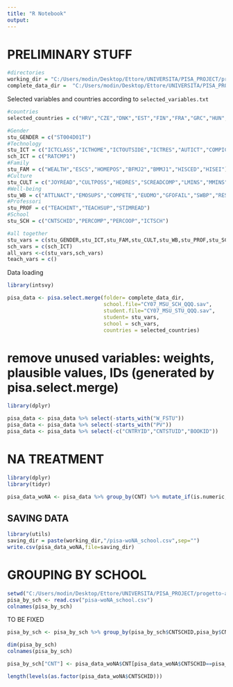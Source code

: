 ```yaml
---
title: "R Notebook"
output: 
---
```


# PRELIMINARY STUFF

```r
#directories
working_dir = "C:/Users/modin/Desktop/Ettore/UNIVERSITA/PISA_PROJECT/progetto-applied/data"
complete_data_dir =  "C:/Users/modin/Desktop/Ettore/UNIVERSITA/PISA_PROJECT/Dataset_PISA/SPSS FORMAT"
```

Selected variables and countries according to `selected_variables.txt`

```r
#countries
selected_countries = c("HRV","CZE","DNK","EST","FIN","FRA","GRC","HUN","IRL","LTU","LUX","POL","SVK","SVN","ESP","SWE")

#Gender
stu_GENDER = c("ST004D01T")
#Technology
stu_ICT = c("ICTCLASS","ICTHOME","ICTOUTSIDE","ICTRES","AUTICT","COMPICT","INTICT","ENTUSE","HOMESCH","USESCH")
sch_ICT = c("RATCMP1")
#Family
stu_FAM = c("WEALTH","ESCS","HOMEPOS","BFMJ2","BMMJ1","HISCED","HISEI")
#Culture
stu_CULT = c("JOYREAD","CULTPOSS","HEDRES","SCREADCOMP","LMINS","MMINS")
#Well-being
stu_WB = c("ATTLNACT","EMOSUPS","COMPETE","EUDMO","GFOFAIL","SWBP","RESILIENCE","BELONG","BEINGBULLIED","PERFEED")
#Professori
stu_PROF = c("TEACHINT","TEACHSUP","STIMREAD")
#School
stu_SCH = c("CNTSCHID","PERCOMP","PERCOOP","ICTSCH")

#all together
stu_vars = c(stu_GENDER,stu_ICT,stu_FAM,stu_CULT,stu_WB,stu_PROF,stu_SCH)
sch_vars = c(sch_ICT)
all_vars <-c(stu_vars,sch_vars)
teach_vars = c()
```

Data loading

```r
library(intsvy)

pisa_data <- pisa.select.merge(folder= complete_data_dir,
                               school.file="CY07_MSU_SCH_QQQ.sav", 
                               student.file="CY07_MSU_STU_QQQ.sav",
                               student= stu_vars,
                               school = sch_vars,
                               countries = selected_countries)    
```

# remove unused variables: weights, plausible values, IDs (generated by pisa.select.merge)
```r
library(dplyr)

pisa_data <- pisa_data %>% select(-starts_with("W_FSTU")) 
pisa_data <- pisa_data %>% select(-starts_with("PV"))
pisa_data <- pisa_data %>% select(-c("CNTRYID","CNTSTUID","BOOKID")) 
```

# NA TREATMENT

```r
library(dplyr)
library(tidyr)

pisa_data_woNA <- pisa_data %>% group_by(CNT) %>% mutate_if(is.numeric, ~replace_na(.,median(., na.rm = TRUE)))
```

## SAVING DATA

```r
library(utils)
saving_dir = paste(working_dir,"/pisa-woNA_school.csv",sep="")
write.csv(pisa_data_woNA,file=saving_dir)
```

# GROUPING BY SCHOOL
```r
setwd("C:/Users/modin/Desktop/Ettore/UNIVERSITA/PISA_PROJECT/progetto-applied/data")
pisa_by_sch <- read.csv("pisa-woNA_school.csv")
colnames(pisa_by_sch)
```

TO BE FIXED

```r
pisa_by_sch <- pisa_by_sch %>% group_by(pisa_by_sch$CNTSCHID,pisa_by$CNT) %>% summarise_at(vars(sch_vars),list(name=mean))  

dim(pisa_by_sch)
colnames(pisa_by_sch)
```


```r
pisa_by_sch["CNT"] <- pisa_data_woNA$CNT[pisa_data_woNA$CNTSCHID==pisa_by_sch$CNTSCHID]

length(levels(as.factor(pisa_data_woNA$CNTSCHID))) 
```
